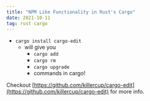```yaml
---
title: "NPM Like Functionality in Rust's Cargo"
date: 2021-10-11
tag: rust cargo
---
```


- `cargo install cargo-edit`
  - will give you
    - `cargo add`
    - `cargo rm`
    - `cargo upgrade`
    - commands in cargo!

Checkout [https://github.com/killercup/cargo-edit](https://github.com/killercup/cargo-edit) for more info.
